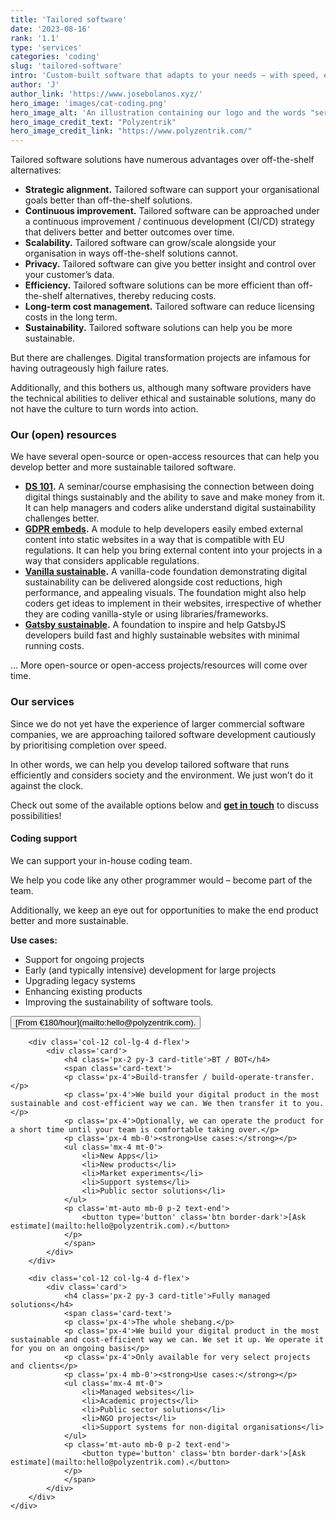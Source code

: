 ```yaml
---
title: 'Tailored software'
date: '2023-08-16'
rank: '1.1'
type: 'services'
categories: 'coding'
slug: 'tailored-software'
intro: 'Custom-built software that adapts to your needs – with speed, efficiency, and sustainability in mind.'
author: 'J'
author_link: 'https://www.josebolanos.xyz/'
hero_image: 'images/cat-coding.png'
hero_image_alt: 'An illustration containing our logo and the words "services" and "coding"'
hero_image_credit_text: "Polyzentrik"
hero_image_credit_link: "https://www.polyzentrik.com/"
---
```


Tailored software solutions have numerous advantages over off-the-shelf alternatives:
* **Strategic alignment.** Tailored software can support your organisational goals better than off-the-shelf solutions.
* **Continuous improvement.** Tailored software can be approached under a continuous improvement / continuous development (CI/CD) strategy that delivers better and better outcomes over time.
* **Scalability.** Tailored software can grow/scale alongside your organisation in ways off-the-shelf solutions cannot.
* **Privacy.** Tailored software can give you better insight and control over your customer’s data.
* **Efficiency.** Tailored software solutions can be more efficient than off-the-shelf alternatives, thereby reducing costs.
* **Long-term cost management.** Tailored software can reduce licensing costs in the long term.
* **Sustainability.** Tailored software solutions can help you be more sustainable.

But there are challenges. Digital transformation projects are infamous for having outrageously high failure rates. 

Additionally, and this bothers us, although many software providers have the technical abilities to deliver ethical and sustainable solutions, many do not have the culture to turn words into action.

### Our (open) resources
We have several open-source or open-access resources that can help you develop better and more sustainable tailored software.
* **[DS 101](../../resources/ds-101/).** A seminar/course emphasising the connection between doing digital things sustainably and the ability to save and make money from it. It can help managers and coders alike understand digital sustainability challenges better.
* **[GDPR embeds](../../resources/gdpr-embeds-static/).** A module to help developers easily embed external content into static websites in a way that is compatible with EU regulations. It can help you bring external content into your projects in a way that considers applicable regulations.
* **[Vanilla sustainable](../../resources/vanilla-sustainable/).** A vanilla-code foundation demonstrating digital sustainability can be delivered alongside cost reductions, high performance, and appealing visuals. The foundation might also help coders get ideas to implement in their websites, irrespective of whether they are coding vanilla-style or using libraries/frameworks.
* **[Gatsby sustainable](../../resources/gatsby-sustainable/).** A foundation to inspire and help GatsbyJS developers build fast and highly sustainable websites with minimal running costs.

... More open-source or open-access projects/resources will come over time.

### Our services
Since we do not yet have the experience of larger commercial software companies, we are approaching tailored software development cautiously by prioritising completion over speed. 

In other words, we can help you develop tailored software that runs efficiently and considers society and the environment. We just won’t do it against the clock.

Check out some of the available options below and [**get in touch**](mailto:hello@polyzentrik.com) to discuss possibilities!

<div class='container mb-4'>
    <div class='row'>
        <div class='col-12 col-lg-4 d-flex'>
            <div class='card d-flex'>
                <h4 class='px-2 py-3 card-title'>Coding support</h4>
                <span class='card-text'>
                <p class='px-4'>We can support your in-house coding team.</p>
                <p class='px-4'>We help you code like any other programmer would – become part of the team.</p>
                <p class='px-4'>Additionally, we keep an eye out for opportunities to make the end product better and more sustainable.</p>
                <p class='px-4 mb-0'><strong>Use cases:</strong></p>
                <ul class='mx-4 mt-0'>
                    <li>Support for ongoing projects</li>
                    <li>Early (and typically intensive) development for large projects</li>
                    <li>Upgrading legacy systems</li>
                    <li>Enhancing existing products</li>
                    <li>Improving the sustainability of software tools.</li>
                </ul>
                <p class='mt-auto mb-0 p-2 text-end'>
                    <button type='button' class='btn border-dark'>[From €180/hour](mailto:hello@polyzentrik.com).</button>
                </p>
                </span>
            </div>
        </div>

        <div class='col-12 col-lg-4 d-flex'>
            <div class='card'>
                <h4 class='px-2 py-3 card-title'>BT / BOT</h4>
                <span class='card-text'>
                <p class='px-4'>Build-transfer / build-operate-transfer.</p>
                <p class='px-4'>We build your digital product in the most sustainable and cost-efficient way we can. We then transfer it to you.</p>
                <p class='px-4'>Optionally, we can operate the product for a short time until your team is comfortable taking over.</p>
                <p class='px-4 mb-0'><strong>Use cases:</strong></p>
                <ul class='mx-4 mt-0'>
                    <li>New Apps</li>
                    <li>New products</li>
                    <li>Market experiments</li>
                    <li>Support systems</li>
                    <li>Public sector solutions</li>
                </ul>
                <p class='mt-auto mb-0 p-2 text-end'>
                    <button type='button' class='btn border-dark'>[Ask estimate](mailto:hello@polyzentrik.com).</button>
                </p>
                </span>
            </div>
        </div>

        <div class='col-12 col-lg-4 d-flex'>
            <div class='card'>
                <h4 class='px-2 py-3 card-title'>Fully managed solutions</h4>
                <span class='card-text'>
                <p class='px-4'>The whole shebang.</p>
                <p class='px-4'>We build your digital product in the most sustainable and cost-efficient way we can. We set it up. We operate it for you on an ongoing basis</p>
                <p class='px-4'>Only available for very select projects and clients</p>
                <p class='px-4 mb-0'><strong>Use cases:</strong></p>
                <ul class='mx-4 mt-0'>
                    <li>Managed websites</li>
                    <li>Academic projects</li>
                    <li>Public sector solutions</li>
                    <li>NGO projects</li>
                    <li>Support systems for non-digital organisations</li>
                </ul>
                <p class='mt-auto mb-0 p-2 text-end'>
                    <button type='button' class='btn border-dark'>[Ask estimate](mailto:hello@polyzentrik.com).</button>
                </p>
                </span>
            </div>
        </div>
    </div>
</div>
